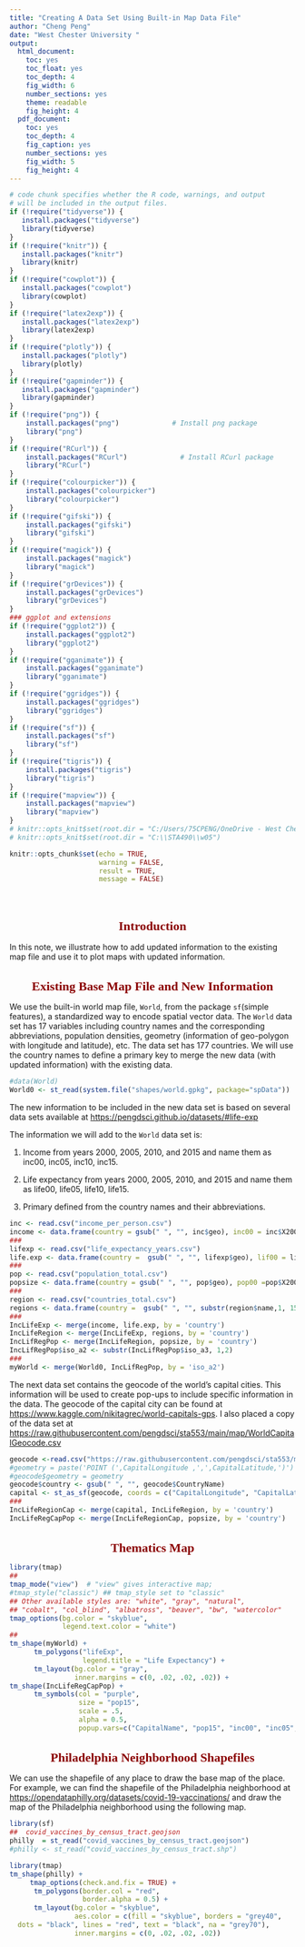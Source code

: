 ---
title: "Creating A Data Set Using Built-in Map Data File"
author: "Cheng Peng"
date: "West Chester University "
output:
  html_document: 
    toc: yes
    toc_float: yes
    toc_depth: 4
    fig_width: 6
    number_sections: yes
    theme: readable
    fig_height: 4
  pdf_document: 
    toc: yes
    toc_depth: 4
    fig_caption: yes
    number_sections: yes
    fig_width: 5
    fig_height: 4
---
<style type="text/css">

div#TOC li {
    list-style:none;
    background-image:none;
    background-repeat:none;
    background-position:0;
}
h1.title {
  font-size: 24px;
  color: DarkRed;
  text-align: center;
}
h4.author { /* Header 4 - and the author and data headers use this too  */
    font-size: 18px;
  font-family: "Times New Roman", Times, serif;
  color: DarkRed;
  text-align: center;
}
h4.date { /* Header 4 - and the author and data headers use this too  */
  font-size: 18px;
  font-family: "Times New Roman", Times, serif;
  color: DarkBlue;
  text-align: center;
}
h1 { /* Header 3 - and the author and data headers use this too  */
    font-size: 22px;
    font-family: "Times New Roman", Times, serif;
    color: darkred;
    text-align: center;
}
h2 { /* Header 3 - and the author and data headers use this too  */
    font-size: 18px;
    font-family: "Times New Roman", Times, serif;
    color: navy;
    text-align: left;
}

h3 { /* Header 3 - and the author and data headers use this too  */
    font-size: 15px;
    font-family: "Times New Roman", Times, serif;
    color: navy;
    text-align: left;
}

h4 { /* Header 4 - and the author and data headers use this too  */
    font-size: 18px;
    font-family: "Times New Roman", Times, serif;
    color: darkred;
    text-align: left;
}
</style>

```{r setup, include=FALSE}
# code chunk specifies whether the R code, warnings, and output 
# will be included in the output files.
if (!require("tidyverse")) {
   install.packages("tidyverse")
   library(tidyverse)
}
if (!require("knitr")) {
   install.packages("knitr")
   library(knitr)
}
if (!require("cowplot")) {
   install.packages("cowplot")
   library(cowplot)
}
if (!require("latex2exp")) {
   install.packages("latex2exp")
   library(latex2exp)
}
if (!require("plotly")) {
   install.packages("plotly")
   library(plotly)
}
if (!require("gapminder")) {
   install.packages("gapminder")
   library(gapminder)
}
if (!require("png")) {
    install.packages("png")             # Install png package
    library("png")
}
if (!require("RCurl")) {
    install.packages("RCurl")             # Install RCurl package
    library("RCurl")
}
if (!require("colourpicker")) {
    install.packages("colourpicker")              
    library("colourpicker")
}
if (!require("gifski")) {
    install.packages("gifski")              
    library("gifski")
}
if (!require("magick")) {
    install.packages("magick")              
    library("magick")
}
if (!require("grDevices")) {
    install.packages("grDevices")              
    library("grDevices")
}
### ggplot and extensions
if (!require("ggplot2")) {
    install.packages("ggplot2")              
    library("ggplot2")
}
if (!require("gganimate")) {
    install.packages("gganimate")              
    library("gganimate")
}
if (!require("ggridges")) {
    install.packages("ggridges")              
    library("ggridges")
}
if (!require("sf")) {
    install.packages("sf")              
    library("sf")
}
if (!require("tigris")) {
    install.packages("tigris")              
    library("tigris")
}
if (!require("mapview")) {
    install.packages("mapview")              
    library("mapview")
}
# knitr::opts_knit$set(root.dir = "C:/Users/75CPENG/OneDrive - West Chester University of PA/Documents")
# knitr::opts_knit$set(root.dir = "C:\\STA490\\w05")

knitr::opts_chunk$set(echo = TRUE,       
                      warning = FALSE,   
                      result = TRUE,   
                      message = FALSE)
```

\

# Introduction

In this note, we illustrate how to add updated information to the existing map file and use it to plot maps with updated information.

# Existing Base Map File and New Information

We use the built-in world map file, `World`,  from the package `sf`(simple features), a standardized way to encode spatial vector data. The `World` data set has 17 variables including country names and the corresponding abbreviations, population densities, geometry (information of geo-polygon with longitude and latitude), etc. The data set has 177 countries. We will use the country names to define a primary key to merge the new data (with updated information) with the existing data.

```{r}
#data(World)
World0 <- st_read(system.file("shapes/world.gpkg", package="spData"))
```

The new information to be included in the new data set is based on several data sets available at <https://pengdsci.github.io/datasets/#life-exp> 

The information we will add to the `World` data set is:

1. Income from years 2000, 2005, 2010, and 2015 and name them as inc00, inc05, inc10, inc15.

2. Life expectancy from years 2000, 2005, 2010, and 2015 and name them as life00, life05, life10, life15.

3. Primary defined from the country names and their abbreviations.


```{r}
inc <- read.csv("income_per_person.csv")
income <- data.frame(country = gsub(" ", "", inc$geo), inc00 = inc$X2000, inc05 = inc$X2005, inc10 = inc$X2010, inc15 = inc$X2015)
###
lifexp <- read.csv("life_expectancy_years.csv")
life.exp <- data.frame(country =  gsub(" ", "", lifexp$geo), lif00 = lifexp$X2000, lif05 = lifexp$X2005, lif10 = lifexp$X2010, lif15 = lifexp$X2015)
###
pop <- read.csv("population_total.csv")
popsize <- data.frame(country = gsub(" ", "", pop$geo), pop00 =pop$X2000, pop05 = pop$X2005, pop10 = pop$X2010, pop15 = pop$X2015)
###
region <- read.csv("countries_total.csv")
regions <- data.frame(country =  gsub(" ", "", substr(region$name,1, 15)), iso_a3 = region$alpha.3)
###
IncLifeExp <- merge(income, life.exp, by = 'country')
IncLifeRegion <- merge(IncLifeExp, regions, by = 'country')
IncLifRegPop <- merge(IncLifeRegion, popsize, by = 'country')
IncLifRegPop$iso_a2 <- substr(IncLifRegPop$iso_a3, 1,2)
###
myWorld <- merge(World0, IncLifRegPop, by = 'iso_a2')
```

The next data set contains the geocode of the world's capital cities. This information will be used to create pop-ups to include specific information in the data. The geocode of the capital city can be found at <https://www.kaggle.com/nikitagrec/world-capitals-gps>. I also placed a copy of the data set at <https://raw.githubusercontent.com/pengdsci/sta553/main/map/WorldCapitalGeocode.csv>


```{r}
geocode <-read.csv("https://raw.githubusercontent.com/pengdsci/sta553/main/map/WorldCapitalGeocode.csv")
#geometry = paste('POINT (',CapitalLongitude ,',',CapitalLatitude,')')
#geocode$geometry = geometry
geocode$country <- gsub(" ", "", geocode$CountryName)
capital <- st_as_sf(geocode, coords = c("CapitalLongitude", "CapitalLatitude"), crs = 4326)
###
IncLifeRegionCap <- merge(capital, IncLifeRegion, by = 'country')
IncLifeRegCapPop <- merge(IncLifeRegionCap, popsize, by = 'country')
```


# Thematics Map

```{r fig.align='center', fig.height=6, fig.width=8}
library(tmap)
##
tmap_mode("view")  # "view" gives interactive map; 
#tmap_style("classic") ## tmap_style set to "classic"
## Other available styles are: "white", "gray", "natural", 
## "cobalt", "col_blind", "albatross", "beaver", "bw", "watercolor"
tmap_options(bg.color = "skyblue", 
             legend.text.color = "white")
##
tm_shape(myWorld) +
      tm_polygons("lifeExp", 
                  legend.title = "Life Expectancy") +
      tm_layout(bg.color = "gray", 
                inner.margins = c(0, .02, .02, .02)) + 
tm_shape(IncLifeRegCapPop) +
      tm_symbols(col = "purple", 
                 size = "pop15", 
                 scale = .5,
                 alpha = 0.5,
                 popup.vars=c("CapitalName", "pop15", "inc00", "inc05", "inc10","inc15", "lif00","lif05","lif10", "lif15")) 
```


# Philadelphia Neighborhood Shapefiles

We can use the shapefile of any place to draw the base map of the place. For example, we can find the shapefile of the Philadelphia neighborhood at <https://opendataphilly.org/datasets/covid-19-vaccinations/> and draw the map of the Philadelphia neighborhood using the following map. 


```{r}
library(sf)
##  covid_vaccines_by_census_tract.geojson
philly  = st_read("covid_vaccines_by_census_tract.geojson")
#philly <- st_read("covid_vaccines_by_census_tract.shp")
```

```{r fig.align='center', fig.height=6, fig.width=8}
library(tmap)
tm_shape(philly) +
     tmap_options(check.and.fix = TRUE) +
      tm_polygons(border.col = "red",
                  border.alpha = 0.5) +
      tm_layout(bg.color = "skyblue",
                aes.color = c(fill = "skyblue", borders = "grey40",
  dots = "black", lines = "red", text = "black", na = "grey70"),
                inner.margins = c(0, .02, .02, .02)) 
```
